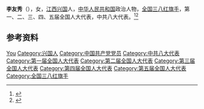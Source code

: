 '''李友秀'''（{{bd|1909年|}}），女，[[江西|江西]][[兴国县|兴国]]人，[[中华人民共和国|中华人民共和国]]政治人物，[[全国三八红旗手|全国三八红旗手]]，第一、二、三、四、五届全国人大代表，中共八大代表。<ref>{{Cite book|title=古今中外女名人辞典|author=中国妇女管理干部学院编|publisher=中国广播电视出版社|year=1989|isbn=|location=北京|pages=}}</ref><ref>{{Cite book|title=中华人民共和国职官志|author=何虎生, 李耀东, 向常福主编|publisher=中国社会出版社|year=2003|isbn=9787800883934|location=北京|pages=}}</ref>

== 参考资料 ==
{{reflist}}

{{中国人物小作品}}

{{Authority control}}
{{DEFAULTSORT:Li李}}
[[Category:李姓|You]]
[[Category:兴国人|Category:兴国人]]
[[Category:中国共产党党员|Category:中国共产党党员]]
[[Category:中共八大代表|Category:中共八大代表]]
[[Category:第一届全国人大代表|Category:第一届全国人大代表]]
[[Category:第二届全国人大代表|Category:第二届全国人大代表]]
[[Category:第三届全国人大代表|Category:第三届全国人大代表]]
[[Category:第四届全国人大代表|Category:第四届全国人大代表]]
[[Category:第五届全国人大代表|Category:第五届全国人大代表]]
[[Category:全国三八红旗手|Category:全国三八红旗手]]